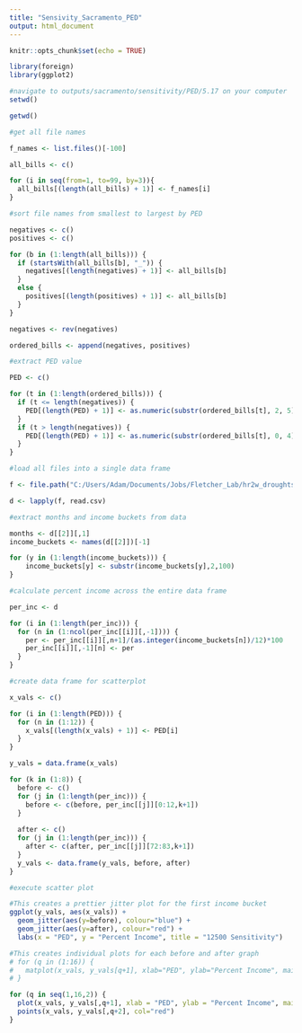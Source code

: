 ```yaml
---
title: "Sensivity_Sacramento_PED"
output: html_document
---
```


```r
knitr::opts_chunk$set(echo = TRUE)
```

```r
library(foreign)
library(ggplot2)

#navigate to outputs/sacramento/sensitivity/PED/5.17 on your computer
setwd()

getwd()

#get all file names

f_names <- list.files()[-100]

all_bills <- c()

for (i in seq(from=1, to=99, by=3)){
  all_bills[(length(all_bills) + 1)] <- f_names[i]
}

#sort file names from smallest to largest by PED

negatives <- c()
positives <- c()

for (b in (1:length(all_bills))) {
  if (startsWith(all_bills[b], "_")) {
    negatives[(length(negatives) + 1)] <- all_bills[b]
  }
  else {
    positives[(length(positives) + 1)] <- all_bills[b]
  }
}

negatives <- rev(negatives)

ordered_bills <- append(negatives, positives)

#extract PED value

PED <- c()

for (t in (1:length(ordered_bills))) {
  if (t <= length(negatives)) {
    PED[(length(PED) + 1)] <- as.numeric(substr(ordered_bills[t], 2, 5))*(-1)
  }
  if (t > length(negatives)) {
    PED[(length(PED) + 1)] <- as.numeric(substr(ordered_bills[t], 0, 4))
  }
}

#load all files into a single data frame

f <- file.path("C:/Users/Adam/Documents/Jobs/Fletcher_Lab/hr2w_droughts/outputs/sacramento/sensitivity/PED/5.17", ordered_bills)

d <- lapply(f, read.csv)

#extract months and income buckets from data

months <- d[[2]][,1]
income_buckets <- names(d[[2]])[-1]

for (y in (1:length(income_buckets))) {
    income_buckets[y] <- substr(income_buckets[y],2,100)
}

#calculate percent income across the entire data frame

per_inc <- d

for (i in (1:length(per_inc))) {
  for (n in (1:ncol(per_inc[[i]][,-1]))) {
    per <- per_inc[[i]][,n+1]/(as.integer(income_buckets[n])/12)*100
    per_inc[[i]][,-1][n] <- per
  }
}

#create data frame for scatterplot

x_vals <- c()

for (i in (1:length(PED))) {
  for (n in (1:12)) {
    x_vals[(length(x_vals) + 1)] <- PED[i]
  }
}

y_vals = data.frame(x_vals)

for (k in (1:8)) {
  before <- c()
  for (j in (1:length(per_inc))) {
    before <- c(before, per_inc[[j]][0:12,k+1])
  }
  
  after <- c()
  for (j in (1:length(per_inc))) {
    after <- c(after, per_inc[[j]][72:83,k+1])
  }
  y_vals <- data.frame(y_vals, before, after)
}

#execute scatter plot

#This creates a prettier jitter plot for the first income bucket
ggplot(y_vals, aes(x_vals)) + 
  geom_jitter(aes(y=before), colour="blue") + 
  geom_jitter(aes(y=after), colour="red") + 
  labs(x = "PED", y = "Percent Income", title = "12500 Sensitivity")

#This creates individual plots for each before and after graph
# for (q in (1:16)) {
#   matplot(x_vals, y_vals[q+1], xlab="PED", ylab="Percent Income", main=income_buckets[(q/2+0.5)])
# }

for (q in seq(1,16,2)) {
  plot(x_vals, y_vals[,q+1], xlab = "PED", ylab = "Percent Income", main=income_buckets[(q/2+0.5)], xlim=c(min(x_vals), max(x_vals)), ylim=c(min(y_vals[,q+1],y_vals[,q+2]), max(y_vals[,q+1],y_vals[,q+2])))
  points(x_vals, y_vals[,q+2], col="red")
}
```

